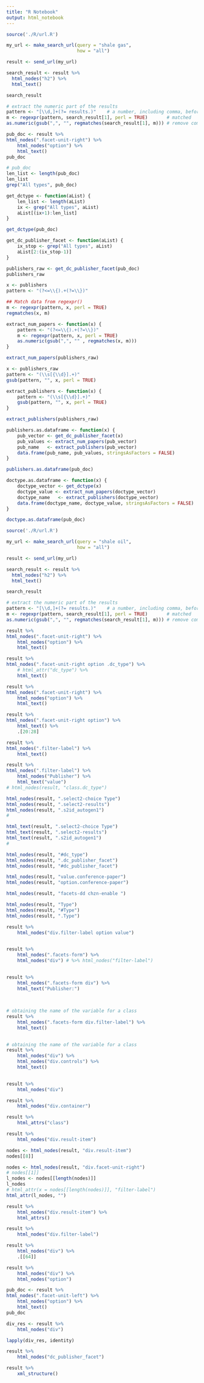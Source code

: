 ```yaml
---
title: "R Notebook"
output: html_notebook
---
```



```r
source('./R/url.R')

my_url <- make_search_url(query = "shale gas", 
                          how = "all")

result <- send_url(my_url)

search_result <- result %>%
  html_nodes("h2") %>%
  html_text()

search_result

# extract the numeric part of the results
pattern <- "[\\d,]+(?= results.)"    # a number, including comma, before " results."
m <- regexpr(pattern, search_result[1], perl = TRUE)       # matched
as.numeric(gsub(",", "", regmatches(search_result[1], m))) # remove comma first
```

```r
pub_doc <- result %>%
html_nodes(".facet-unit-right") %>%
    html_nodes("option") %>%
    html_text()
pub_doc
```


```r
# pub_doc
len_list <- length(pub_doc)
len_list
grep("All types", pub_doc)
```

```r
get_dctype <- function(aList) {
    len_list <- length(aList)
    ix <- grep("All types", aList)
    aList[(ix+1):len_list]
}

get_dctype(pub_doc)
```

```r
get_dc_publisher_facet <- function(aList) {
    ix_stop <- grep("All types", aList)
    aList[2:(ix_stop-1)]
}

publishers_raw <- get_dc_publisher_facet(pub_doc)
publishers_raw
```

```r
x <- publishers
pattern <- "(?<=\\{).+(?=\\})"

## Match data from regexpr()
m <- regexpr(pattern, x, perl = TRUE)
regmatches(x, m)
```

```r
extract_num_papers <- function(x) {
    pattern <- "(?<=\\{).+(?=\\})"
    m <- regexpr(pattern, x, perl = TRUE)
    as.numeric(gsub(",", "" , regmatches(x, m)))
}

extract_num_papers(publishers_raw)
```


```r
x <- publishers_raw
pattern <- "(\\s[{\\d}].+)"
gsub(pattern, "", x, perl = TRUE)

```


```r
extract_publishers <- function(x) {
    pattern <- "(\\s[{\\d}].+)"
    gsub(pattern, "", x, perl = TRUE)
}

extract_publishers(publishers_raw)
```


```r
publishers.as.dataframe <- function(x) {
    pub_vector <- get_dc_publisher_facet(x)
    pub_values <- extract_num_papers(pub_vector)
    pub_name   <- extract_publishers(pub_vector)
    data.frame(pub_name, pub_values, stringsAsFactors = FALSE)
}

publishers.as.dataframe(pub_doc)
```


```r
doctype.as.dataframe <- function(x) {
    doctype_vector <- get_dctype(x)
    doctype_value <- extract_num_papers(doctype_vector)
    doctype_name   <- extract_publishers(doctype_vector)
    data.frame(doctype_name, doctype_value, stringsAsFactors = FALSE)
}

doctype.as.dataframe(pub_doc)
```












```r
source('./R/url.R')

my_url <- make_search_url(query = "shale oil", 
                          how = "all")

result <- send_url(my_url)

search_result <- result %>%
  html_nodes("h2") %>%
  html_text()

search_result

# extract the numeric part of the results
pattern <- "[\\d,]+(?= results.)"    # a number, including comma, before " results."
m <- regexpr(pattern, search_result[1], perl = TRUE)       # matched
as.numeric(gsub(",", "", regmatches(search_result[1], m))) # remove comma first

result %>%
html_nodes(".facet-unit-right") %>%
    html_nodes("option") %>%
    html_text()
```

```r
result %>%
html_nodes(".facet-unit-right option .dc_type") %>%
    # html_attr("dc_type") %>%
    html_text()

```

```r
result %>%
html_nodes(".facet-unit-right") %>%
    html_nodes("option") %>%
    html_text()

```

```r
result %>%
html_nodes(".facet-unit-right option") %>%
    html_text() %>%
    .[20:28]

```

```r
result %>%
html_nodes(".filter-label") %>%
    html_text()

```

```r
result %>%
html_nodes(".filter-label") %>%
    html_nodes("Publisher") %>%
    html_text("value")
# html_nodes(result, "class.dc_type")

```


```r

html_nodes(result, ".select2-choice Type")
html_nodes(result, ".select2-results")
html_nodes(result, ".s2id_autogen1")
#
```


```r

html_text(result, ".select2-choice Type")
html_text(result, ".select2-results")
html_text(result, ".s2id_autogen1")
#
```

```r
html_nodes(result, "#dc_type")
html_nodes(result, ".dc_publisher_facet")
html_nodes(result, "#dc_publisher_facet")

html_nodes(result, "value.conference-paper")
html_nodes(result, "option.conference-paper")

html_nodes(result, "facets-dd chzn-enable ")

html_nodes(result, "Type")
html_nodes(result, "#Type")
html_nodes(result, ".Type")

```



```r
result %>%
    html_nodes("div.filter-label option value")
    
```


```r
result %>%
    html_nodes(".facets-form") %>%
    html_nodes("div") # %>% html_nodes("filter-label")
    
```

```r
result %>%
    html_nodes(".facets-form div") %>%
    html_text("Publisher:") 
    
    
```

```r
# obtaining the name of the variable for a class
result %>%
    html_nodes(".facets-form div.filter-label") %>%
    html_text()
    
```

```r
# obtaining the name of the variable for a class
result %>%
    html_nodes("div") %>%
    html_nodes("div.controls") %>%
    html_text()
    
```


```r
result %>%
    html_nodes("div") 

```



```r
result %>%
    html_nodes("div.container") 

```

```r
result %>%
    html_attrs("class") 
```

```r
result %>%
    html_nodes("div.result-item")
```

```r
nodes <- html_nodes(result, "div.result-item")
nodes[[8]]
```


```r
nodes <- html_nodes(result, "div.facet-unit-right")
# nodes[[1]]
l_nodes <- nodes[[length(nodes)]]
l_nodes
# html_attr(x = nodes[[length(nodes)]], "filter-label")
html_attr(l_nodes, "")
```



```r
result %>%
    html_nodes("div.result-item") %>%
    html_attrs()
```


```r
result %>%
    html_nodes("div.filter-label")
```

```r
result %>%
    html_nodes("div") %>%
    .[[64]]

```


```r
result %>%
    html_nodes("div") %>%
    html_nodes("option")

```


```r
pub_doc <- result %>%
html_nodes(".facet-unit-left") %>%
    html_nodes("option") %>%
    html_text()
pub_doc
```

```r
div_res <- result %>%
    html_nodes("div")

lapply(div_res, identity)
```


```r
result %>%
    html_nodes("dc_publisher_facet")
```


```r
result %>%
    xml_structure()
```

